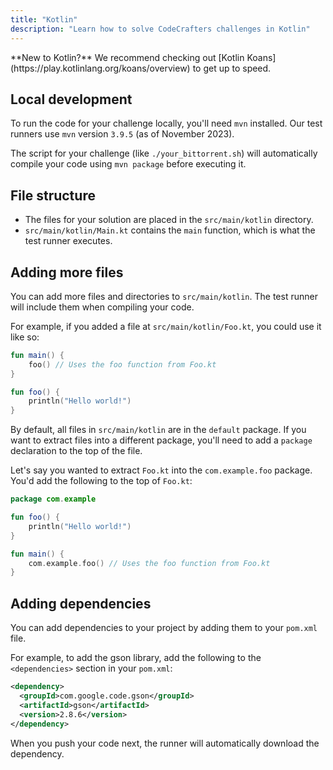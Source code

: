 ```yaml
---
title: "Kotlin"
description: "Learn how to solve CodeCrafters challenges in Kotlin"
---
```


<Note>
  **New to Kotlin?** We recommend checking out [Kotlin
  Koans](https://play.kotlinlang.org/koans/overview) to get up to speed.
</Note>

## Local development

To run the code for your challenge locally, you'll need `mvn` installed. Our test runners use `mvn` version `3.9.5` (as of November 2023).

The script for your challenge (like `./your_bittorrent.sh`) will automatically compile your code using `mvn package` before executing it.

## File structure

- The files for your solution are placed in the `src/main/kotlin` directory.
- `src/main/kotlin/Main.kt` contains the `main` function, which is what the test runner executes.

## Adding more files

You can add more files and directories to `src/main/kotlin`. The test runner will include them when compiling your code.

For example, if you added a file at `src/main/kotlin/Foo.kt`, you could use it like so:

<CodeGroup>

```kotlin src/main/kotlin/Main.kt
fun main() {
    foo() // Uses the foo function from Foo.kt
}
```

```kotlin src/main/kotlin/Foo.kt
fun foo() {
    println("Hello world!")
}
```

</CodeGroup>

By default, all files in `src/main/kotlin` are in the `default` package. If you want to extract files into a different package,
you'll need to add a `package` declaration to the top of the file.

Let's say you wanted to extract `Foo.kt` into the `com.example.foo` package. You'd add the following to the top of `Foo.kt`:

<CodeGroup>

```kotlin src/main/kotlin/Foo.kt
package com.example

fun foo() {
    println("Hello world!")
}
```

```kotlin src/main/kotlin/Main.kt
fun main() {
    com.example.foo() // Uses the foo function from Foo.kt
}
```

</CodeGroup>

## Adding dependencies

You can add dependencies to your project by adding them to your `pom.xml` file.

For example, to add the gson library, add the following to the `<dependencies>` section in your `pom.xml`:

```xml
<dependency>
  <groupId>com.google.code.gson</groupId>
  <artifactId>gson</artifactId>
  <version>2.8.6</version>
</dependency>
```

When you push your code next, the runner will automatically download the dependency.

